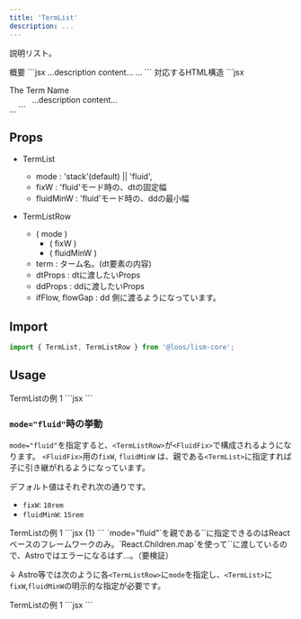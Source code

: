 ```yaml
---
title: 'TermList'
description: ...
---
```



説明リスト。

<Preview>
	<PreviewTitle>概要</PreviewTitle>
	<PreviewCode>
	```jsx
	<TermList>
		<TermListRow term="The Term Name">
			...description content...
		</TermListRow>
		...
	```
	</PreviewCode>
</Preview>


<Preview>
	<PreviewTitle>対応するHTML構造</PreviewTitle>
	<PreviewCode>
	```jsx
	<dl class="c--termList l--stack -gap:30">
		<div class="c--termList__row l--[stack|fluidFix] -gap:10">
			<dt class="c--termList__dt">The Term Name</dt>
			<dd class="c--termList__dd -ms:30">
				...description content...
			</dd>
		</div>
		...
	```
	</PreviewCode>
</Preview>


## Props
- TermList
	- mode : 'stack'(default) || 'fluid',
	- fixW : 'fluid'モード時の、dtの固定幅
	- fluidMinW : 'fluid'モード時の、ddの最小幅

- TermListRow
	- ( mode )
		- ( fixW )
		- ( fluidMinW )
	- term : ターム名。(dt要素の内容)
	- dtProps : dtに渡したいProps
	- ddProps : ddに渡したいProps
	-  ifFlow, flowGap : dd 側に渡るようになっています。


## Import

```js
import { TermList, TermListRow } from '@loos/lism-core';
```

## Usage

<Preview>
	<PreviewTitle>TermListの例 1</PreviewTitle>
	<PreviewArea resize p={20}>
		<TermList>
			<TermListRow term="The term A">
				<DammyText />
			</TermListRow>
			<TermListRow term="The term B">
				<DammyText length="l" />
			</TermListRow>
			<TermListRow term="The term C" isFlow='s'>
				<DammyText />
				<DammyText length="m" />
			</TermListRow>
		</TermList>
	</PreviewArea>
	<PreviewCode>
		```jsx
		<TermList>
			<TermListRow term="The term A">
				<DammyText />
			</TermListRow>
			<TermListRow term="The term B">
				<DammyText length="l" />
			</TermListRow>
			<TermListRow term="The term C" isFlow='s'>
				<DammyText />
				<DammyText length="m" />
			</TermListRow>
		</TermList>
		```
	</PreviewCode>
</Preview>


### `mode="fluid"`時の挙動

`mode="fluid"`を指定すると、`<TermListRow>`が`<FluidFix>`で構成されるようになります。
`<FluidFix>`用の`fixW`, `fluidMinW` は、親である`<TermList>`に指定すれば子に引き継がれるようになっています。

デフォルト値はそれぞれ次の通りです。

- `fixW`: `10rem`
- `fluidMinW`: `15rem`

<Preview>
	<PreviewTitle>TermListの例 1</PreviewTitle>
	<PreviewArea resize p={20}>
		<TermList mode="fluid" fixW='12rem'>
			<TermListRow term="The term A">
				<DammyText />
			</TermListRow>
			<TermListRow term="The term B LongName Version test.">
				<DammyText length="m" />
			</TermListRow>
			<TermListRow term="ロレム・イプサムの座り雨、トマ好き学習エリット">
				<DammyText length="l" />
			</TermListRow>
		</TermList>
	</PreviewArea>
	<PreviewCode>
		```jsx {1}
		<TermList mode="fluid" fixW='12rem'>
			<TermListRow term="The term A">
				<DammyText />
			</TermListRow>
			<TermListRow term="The term B LongName Version test.">
				<DammyText length="m" />
			</TermListRow>
			<TermListRow term="ロレム・イプサムの座り雨、トマ好き学習エリット">
				<DammyText length="l" />
			</TermListRow>
		</TermList>
		```
	</PreviewCode>
</Preview>

<Alert>
`mode="fluid"`を親である`<TermList>`に指定できるのはReactベースのフレームワークのみ。`React.Children.map`を使って`<TermListRow>`に渡しているので、Astroではエラーになるはず...。（要検証）
</Alert>

↓ Astro等では次のように各`<TermListRow>`に`mode`を指定し、`<TermList>`に`fixW`,`fluidMinW`の明示的な指定が必要です。

<Preview>
	<PreviewTitle>TermListの例 1</PreviewTitle>
	<PreviewArea resize p={20}>
		<TermList fixW='10rem' fluidMinW='10rem'>
			<TermListRow term="The term A" mode="fluid">
				<DammyText />
				<DammyText length="m" />
			</TermListRow>
			<TermListRow term="The term B LongName Version test." mode="fluid">
				<DammyText length="l" />
			</TermListRow>
		</TermList>
	</PreviewArea>
	<PreviewCode>
		```jsx
		<TermList fixW='10rem' fluidMinW='10rem'>
			<TermListRow term="The term A" mode="fluid">
				<DammyText />
				<DammyText length="m" />
			</TermListRow>
			<TermListRow term="The term B LongName Version test." mode="fluid">
				<DammyText length="l" />
			</TermListRow>
		</TermList>
		```
	</PreviewCode>
</Preview>
